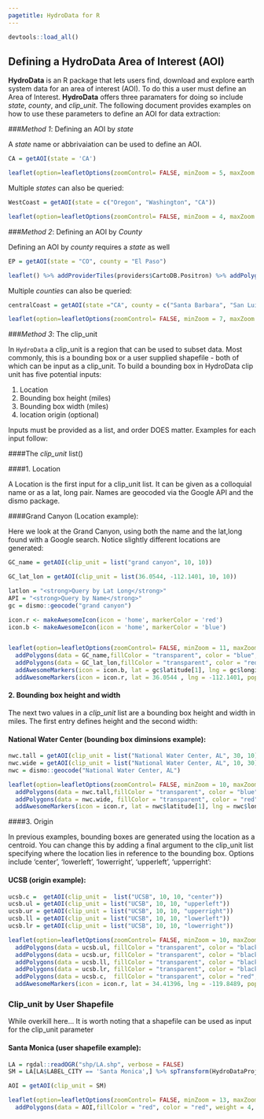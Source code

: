 ```yaml
---
pagetitle: HydroData for R
---
```


```r
devtools::load_all()
```

## Defining a HydroData Area of Interest (AOI)

**HydroData** is an R package that lets users find, download and explore earth system data for an area of interest (AOI). To do this a user must define an Area of Interest. **HydroData** offers three paramaters for doing so include  *state*, *county*, and *clip_unit*. The following document provides examples on how to use these parameters to define an AOI for data extraction:

###*Method 1*: Defining an AOI by *state*   

A *state* name or abbrivaiation can be used to define an AOI.

```r
CA = getAOI(state = 'CA')
```

```r
leaflet(option=leafletOptions(zoomControl= FALSE, minZoom = 5, maxZoom = 5)) %>% addProviderTiles(providers$CartoDB.Positron) %>% addPolygons(data = CA,fillColor = "transparent", color = 'red', weight = 1)
```

Multiple *states* can also be queried:

```r
WestCoast = getAOI(state = c("Oregon", "Washington", "CA"))
```

```r
leaflet(option=leafletOptions(zoomControl= FALSE, minZoom = 4, maxZoom = 4)) %>% addProviderTiles(providers$CartoDB.Positron) %>% addPolygons(data = WestCoast,fillColor = "transparent", color = "red", weight = 1)
```

###*Method 2*: Defining an AOI by *County*  

Defining an AOI by *county* requires a *state* as well

```r
EP = getAOI(state = "CO", county = "El Paso")
```

```r
leaflet() %>% addProviderTiles(providers$CartoDB.Positron) %>% addPolygons(data = EP,fillColor = "red", color = "red", weight = 4)
```

Multiple *counties* can also be queried:

```r
centralCoast = getAOI(state ="CA", county = c("Santa Barbara", "San Luis Obispo", "Ventura"))
```

```r
leaflet(option=leafletOptions(zoomControl= FALSE, minZoom = 7, maxZoom = 7)) %>% addProviderTiles(providers$CartoDB.Positron) %>% addPolygons(data = centralCoast,fillColor = "transparent", color = "red", weight = 2)
```


###*Method 3*: The clip_unit

In `HydroData` a clip_unit is a region that can be used to subset data. Most commonly, this is a bounding box or a user supplied shapefile - both of which can be input as a clip_unit. To build a bounding box in HydroData clip unit has five potential inputs:

(1) Location   
(2) Bounding box height (miles)   
(3) Bounding box width (miles)  
(4) location origin (optional)   

Inputs must be provided as a list, and order DOES matter. Examples for each input follow: 

####The *clip_unit* list()

####1. Location

A Location is the first  input for a clip_unit list. It can be given as a colloquial name or as a lat, long pair. Names are geocoded via the Google API and the dismo package.   

####Grand Canyon (Location example):

Here we look at the Grand Canyon, using both the name and the lat,long found with a Google search. Notice slightly different locations are generated:

```r
GC_name = getAOI(clip_unit = list("grand canyon", 10, 10))

GC_lat_lon = getAOI(clip_unit = list(36.0544, -112.1401, 10, 10))
```

```r

latlon = "<strong>Query by Lat Long</strong>"
API = "<strong>Query by Name</strong>"
gc = dismo::geocode("grand canyon")

icon.r <- makeAwesomeIcon(icon = 'home', markerColor = 'red')
icon.b <- makeAwesomeIcon(icon = 'home', markerColor = 'blue')


leaflet(option=leafletOptions(zoomControl= FALSE, minZoom = 11, maxZoom = 11)) %>% addProviderTiles(providers$CartoDB.Positron) %>% 
  addPolygons(data = GC_name,fillColor = "transparent", color = "blue", weight = 4) %>% 
  addPolygons(data = GC_lat_lon,fillColor = "transparent", color = "red", weight = 4) %>% 
  addAwesomeMarkers(icon = icon.b, lat = gc$latitude[1], lng = gc$longitude[1], popup = API) %>% 
  addAwesomeMarkers(icon = icon.r, lat = 36.0544 , lng = -112.1401, popup = latlon)

```


#### 2. Bounding box height and width

The next two values in a *clip_unit* list are a bounding box height and width in miles. The first entry defines  height and the second  width: 

#### National Water Center (bounding box diminsions example):

```r
nwc.tall = getAOI(clip_unit = list("National Water Center, AL", 30, 10))
nwc.wide = getAOI(clip_unit = list("National Water Center, AL", 10, 30))
nwc = dismo::geocode("National Water Center, AL")
```

```r
leaflet(option=leafletOptions(zoomControl= FALSE, minZoom = 10, maxZoom = 10)) %>% addProviderTiles(providers$CartoDB.Positron) %>% 
  addPolygons(data = nwc.tall,fillColor = "transparent", color = "blue", weight = 4, label = "Tall: list('National Water Center, AL', 30, 10)") %>%  
  addPolygons(data = nwc.wide, fillColor = "transparent", color = "red", weight = 4, label = "Wide: list('National Water Center, AL', 30, 10)") %>% 
  addAwesomeMarkers(icon = icon.r, lat = nwc$latitude[1], lng = nwc$longitude[1], popup = "National Water Center")
```

####3. Origin

In previous examples, bounding boxes are generated using the location as a centroid. You can change this by adding a final argument to the clip_unit list specifying where the location lies in reference to the bounding box. Options include 'center', 'lowerleft', 'lowerright', 'upperleft', 'upperright':

#### UCSB (origin example):

```r
ucsb.c =  getAOI(clip_unit =  list("UCSB", 10, 10, "center"))
ucsb.ul = getAOI(clip_unit = list("UCSB", 10, 10, "upperleft"))
ucsb.ur = getAOI(clip_unit = list("UCSB", 10, 10, "upperright"))
ucsb.ll = getAOI(clip_unit = list("UCSB", 10, 10, "lowerleft"))
ucsb.lr = getAOI(clip_unit = list("UCSB", 10, 10, "lowerright"))
```

```r
leaflet(option=leafletOptions(zoomControl= FALSE, minZoom = 10, maxZoom = 10)) %>% addProviderTiles(providers$CartoDB.Positron) %>% 
  addPolygons(data = ucsb.ul, fillColor = "transparent", color = "black", weight = 4, label = "upperleft") %>% 
  addPolygons(data = ucsb.ur, fillColor = "transparent", color = "black", weight = 4, label = "upperright") %>% 
  addPolygons(data = ucsb.ll, fillColor = "transparent", color = "black", weight = 4, label = "lowerleft") %>% 
  addPolygons(data = ucsb.lr, fillColor = "transparent", color = "black", weight = 4, label = "lowerright") %>% 
  addPolygons(data = ucsb.c,  fillColor = "transparent", color = "red", weight = 4, label = "center") %>% 
  addAwesomeMarkers(icon = icon.r, lat = 34.41396, lng = -119.8489, popup = 'UCSB')
```

### Clip_unit by User Shapefile

While overkill here... It is worth noting that a shapefile can be used as input for the clip_unit parameter

#### Santa Monica (user shapefile example):

```r
LA = rgdal::readOGR("shp/LA.shp", verbose = FALSE)
SM = LA[LA$LABEL_CITY == 'Santa Monica',] %>% spTransform(HydroDataProj)

AOI = getAOI(clip_unit = SM)
```

```r
leaflet(option=leafletOptions(zoomControl= FALSE, minZoom = 13, maxZoom = 13)) %>% addProviderTiles(providers$CartoDB.Positron) %>% 
  addPolygons(data = AOI,fillColor = "red", color = "red", weight = 4, label = "Santa Monica")
```

